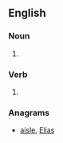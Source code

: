 {{also|säile}}
==English==

===Noun===
{{en-noun}}

# {{obsolete spelling of|sail}}

===Verb===
{{infl|en|verb}}

# {{obsolete spelling of|sail}}

===Anagrams===
* [[aisle#English|aisle]], [[Elias#English|Elias]]